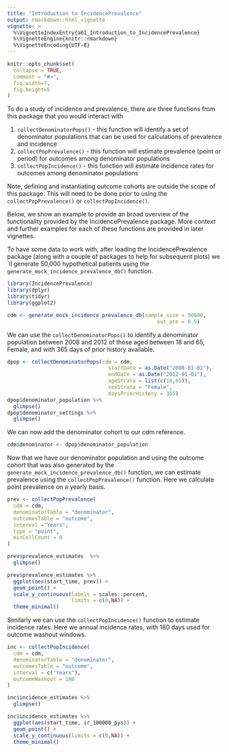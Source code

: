 ```yaml
---
title: "Introduction to IncidencePrevalence"
output: rmarkdown::html_vignette
vignette: >
  %\VignetteIndexEntry{a01_Introduction_to_IncidencePrevalence}
  %\VignetteEngine{knitr::rmarkdown}
  %\VignetteEncoding{UTF-8}
---
```


```r
knitr::opts_chunk$set(
  collapse = TRUE,
  comment = "#>",
  fig.width=7, 
  fig.height=5
)
```

To do a study of incidence and prevalence, there are three functions from this package that you would interact with

1)  `collectDenominatorPops()` - this function will identify a set of denominator populations that can be used for calculations of prevalence and incidence
2)  `collectPopPrevalence()` - this function will estimate prevalence (point or period) for outcomes among denominator populations
3)  `collectPopIncidence()` - this function will estimate incidence rates for outcomes among denominator populations

Note, defining and instantiating outcome cohorts are outside the scope of this package. This will need to be done prior to using the `collectPopPrevalence()` or `collectPopIncidence()`.

Below, we show an example to provide an broad overview of the functionality provided by the IncidencePrevalence package. More context and further examples for each of these functions are provided in later vignettes.

To have some data to work with, after loading the IncidencePrevalence package (along with a couple of packages to help for subsequent plots) we´ll generate 50,000 hypothetical patients using the `generate_mock_incidence_prevalence_db()` function.

```r
library(IncidencePrevalence)
library(dplyr)
library(tidyr)
library(ggplot2)

cdm <- generate_mock_incidence_prevalence_db(sample_size = 50000,
                                                 out_pre = 0.5)

```

We can use the `collectDenominatorPops()` to identify a denominator population between 2008 and 2012 of those aged between 18 and 65, Female, and with 365 days of prior history available.

```r
dpop <- collectDenominatorPops(cdm = cdm,
                                 startDate = as.Date("2008-01-01"),
                                 endDate = as.Date("2012-01-01"),
                                 ageStrata = list(c(18,65)),
                                 sexStrata = "Female",
                                 daysPriorHistory = 365)
dpop$denominator_population %>%  
  glimpse()
dpop$denominator_settings %>%  
  glimpse()

```

We can now add the denominator cohort to our cdm reference.
```r
cdm$denominator <- dpop$denominator_population
```

Now that we have our denominator population and using the outcome cohort that was also generated by the `generate_mock_incidence_prevalence_db()` function, we can estimate prevalence using the `collectPopPrevalence()` function. Here we calculate point prevalence on a yearly basis.

```r
prev <- collectPopPrevalence( 
  cdm = cdm,
  denominatorTable = "denominator",
  outcomesTable = "outcome",
  interval ="Years",
  type = "point",
  minCellCount = 0
)

prev$prevalence_estimates  %>%  
  glimpse()

prev$prevalence_estimates %>% 
  ggplot(aes(start_time, prev)) +
  geom_point() +
  scale_y_continuous(labels = scales::percent,
                     limits = c(0,NA)) +
  theme_minimal()


```

Similarly we can use the `collectPopIncidence()` function to estimate incidence rates. Here we annual incidence rates, with 180 days used for outcome washout windows.

```r
inc <- collectPopIncidence( 
  cdm = cdm,
  denominatorTable = "denominator",
  outcomesTable = "outcome",
  interval = c("Years"),
  outcomeWashout = 180
)

inc$incidence_estimates %>%  
  glimpse()

inc$incidence_estimates %>% 
  ggplot(aes(start_time, ir_100000_pys)) +
  geom_point() +
  scale_y_continuous(limits = c(0,NA)) +
  theme_minimal()
```
